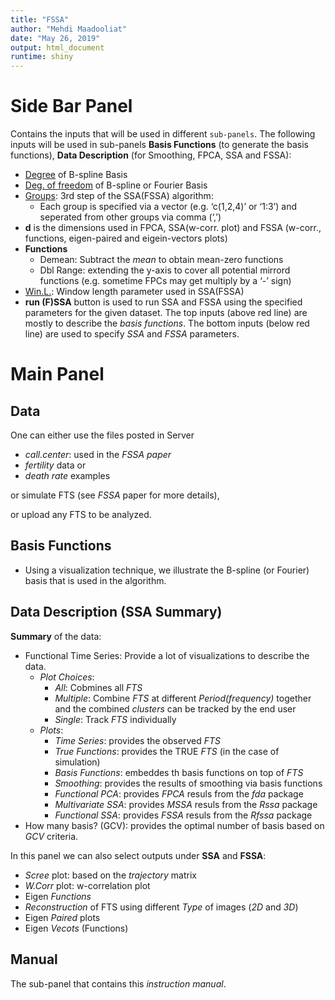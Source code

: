 ```yaml
---
title: "FSSA"
author: "Mehdi Maadooliat"
date: "May 26, 2019"
output: html_document
runtime: shiny
---
```


# Side Bar Panel
Contains the inputs that will be used in different `sub-panels`. The following inputs will be used in sub-panels **Basis Functions** (to generate the basis functions), **Data Description** (for Smoothing, FPCA, SSA and FSSA):

* [Degree](https://en.wikipedia.org/wiki/Degree_of_a_polynomial) of B-spline Basis  
* [Deg. of freedom](https://en.wikipedia.org/wiki/Degrees_of_freedom) of B-spline or Fourier Basis  
* [Groups](https://en.wikipedia.org/w/index.php?title=Singular_spectrum_analysis#Main_algorithm_of_SSA): 3rd step of the SSA(FSSA) algorithm:
    + Each group is specified via a vector (e.g. 'c(1,2,4)' or '1:3') and seperated from other groups via comma (',')
* **d** is the dimensions used in FPCA, SSA(w-corr. plot) and FSSA (w-corr., functions, eigen-paired and eigein-vectors plots)
* **Functions**
    + Demean: Subtract the *mean* to obtain mean-zero functions
    + Dbl Range: extending the y-axis to cover all potential mirrord functions (e.g. sometime FPCs may get multiply by a '-' sign)
* [Win.L.](https://en.wikipedia.org/w/index.php?title=Singular_spectrum_analysis#Basic_SSA): Window length parameter used in SSA(FSSA)
* **run (F)SSA** button is used to run SSA and FSSA using the specified parameters for the given dataset.
The top inputs (above red line) are mostly to describe the *basis functions*. The bottom inputs (below red line) are used to specify *SSA* and *FSSA* parameters.

# Main Panel
## Data
One can either use the files posted in Server

* *call.center*: used in the *FSSA paper*
* *fertility* data or
* *death rate* examples

or simulate FTS (see *FSSA* paper for more details),

or upload any FTS to be analyzed.

## Basis Functions
* Using a visualization technique, we illustrate the B-spline (or Fourier) basis that is used in the algorithm.

## Data Description (SSA Summary)
**Summary** of the data:

* Functional Time Series: Provide a lot of visualizations to describe the data.
  + _Plot Choices_:
    + _All_: Cobmines all _FTS_
    + _Multiple_: Combine _FTS_ at different _Period(frequency)_ together and the combined _clusters_ can be tracked by the end user
    + _Single_: Track _FTS_ individually
  + _Plots_:
    + _Time Series_: provides the observed _FTS_
    + _True Functions_: provides the TRUE _FTS_ (in the case of simulation)
    + _Basis Functions_: embeddes th basis functions on top of _FTS_
    + _Smoothing_: provides the results of smoothing via basis functions
    + _Functional PCA_: provides _FPCA_ resuls from the _fda_ package
    + _Multivariate SSA_: provides _MSSA_ resuls from the _Rssa_ package
    + _Functional SSA_: provides _FSSA_ resuls from the _Rfssa_ package
* How many basis? (GCV): provides the optimal number of basis based on _GCV_ criteria.

In this panel we can also select outputs under **SSA** and **FSSA**:

* _Scree_ plot: based on the _trajectory_ matrix
* _W.Corr_ plot: w-correlation plot
* Eigen _Functions_
* _Reconstruction_ of FTS using different _Type_ of images (_2D_ and _3D_)
* Eigen _Paired_ plots
* Eigen _Vecots_ (Functions)

## Manual
The sub-panel that contains this _instruction manual_.

